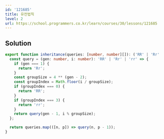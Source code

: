 ```yaml
---
id: '121685'
title: 유전법칙
level: 2
url: https://school.programmers.co.kr/learn/courses/30/lessons/121685
---
```


## Solution

```typescript filename="solution.ts" copy
export function inheritance(queries: [number, number][]): ('RR' | 'Rr' | 'rr')[] {
  const query = (gen: number, i: number): 'RR' | 'Rr' | 'rr' => {
    if (gen === 1) {
      return 'Rr';
    }
    const groupSize = 4 ** (gen - 2);
    const groupIndex = Math.floor(i / groupSize);
    if (groupIndex === 0) {
      return 'RR';
    }
    if (groupIndex === 3) {
      return 'rr';
    }
    return query(gen - 1, i % groupSize);
  };

  return queries.map(([n, p]) => query(n, p - 1));
}
```

